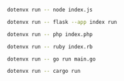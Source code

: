 <CodeGroup>

```bash {{ title: "Node" }}
dotenvx run -- node index.js
```

```bash {{ title: "Python" }}
dotenvx run -- flask --app index run
```

```bash {{ title: "PHP" }}
dotenvx run -- php index.php
```

```bash {{ title: "Ruby" }}
dotenvx run -- ruby index.rb
```

```bash {{ title: "Go" }}
dotenvx run -- go run main.go
```

```bash {{ title: "Rust" }}
dotenvx run -- cargo run
```

</CodeGroup>
